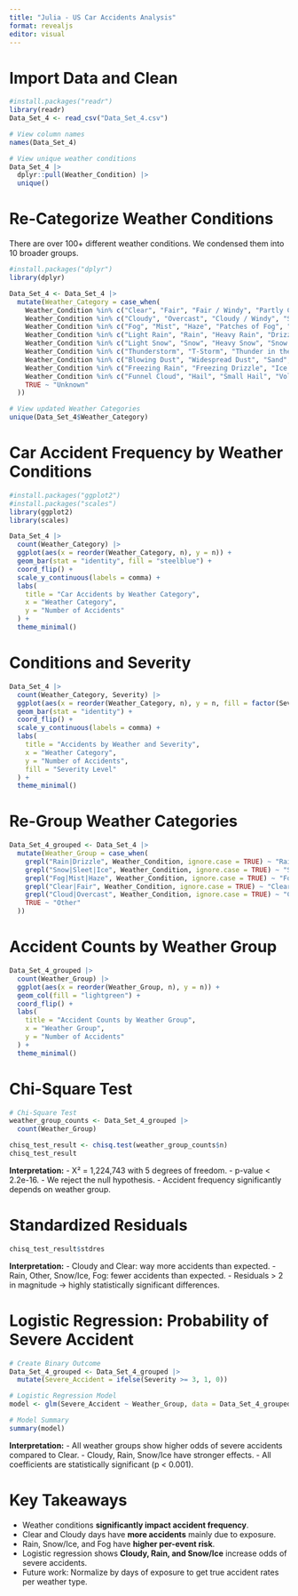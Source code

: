 ```yaml
---
title: "Julia - US Car Accidents Analysis"
format: revealjs
editor: visual
---
```


# Import Data and Clean

```r
#install.packages("readr")
library(readr)
Data_Set_4 <- read_csv("Data_Set_4.csv")

# View column names
names(Data_Set_4)

# View unique weather conditions
Data_Set_4 |> 
  dplyr::pull(Weather_Condition) |> 
  unique()
```

# Re-Categorize Weather Conditions

There are over 100+ different weather conditions. We condensed them into 10 broader groups.

```r
#install.packages("dplyr")
library(dplyr)

Data_Set_4 <- Data_Set_4 |> 
  mutate(Weather_Category = case_when(
    Weather_Condition %in% c("Clear", "Fair", "Fair / Windy", "Partly Cloudy", "Mostly Cloudy", "Partly Cloudy / Windy", "Mostly Cloudy / Windy") ~ "Clear / Fair",
    Weather_Condition %in% c("Cloudy", "Overcast", "Cloudy / Windy", "Scattered Clouds") ~ "Cloudy / Overcast",
    Weather_Condition %in% c("Fog", "Mist", "Haze", "Patches of Fog", "Shallow Fog", "Light Fog", "Light Haze", "Fog / Windy", "Drizzle and Fog") ~ "Fog / Haze / Mist",
    Weather_Condition %in% c("Light Rain", "Rain", "Heavy Rain", "Drizzle", "Heavy Drizzle", "Light Rain Showers", "Rain Showers", "Rain Shower", "Showers in the Vicinity") ~ "Rain / Drizzle",
    Weather_Condition %in% c("Light Snow", "Snow", "Heavy Snow", "Snow Showers", "Blowing Snow", "Sleet", "Snow and Sleet", "Snow Grains") ~ "Snow / Sleet / Ice",
    Weather_Condition %in% c("Thunderstorm", "T-Storm", "Thunder in the Vicinity", "Thunderstorms and Rain", "Thunderstorms and Snow") ~ "Thunderstorms / Lightning",
    Weather_Condition %in% c("Blowing Dust", "Widespread Dust", "Sand", "Dust Whirls", "Squalls") ~ "Wind / Dust / Sand",
    Weather_Condition %in% c("Freezing Rain", "Freezing Drizzle", "Ice Pellets") ~ "Freezing Rain / Ice Pellets",
    Weather_Condition %in% c("Funnel Cloud", "Hail", "Small Hail", "Volcanic Ash") ~ "Other / Rare",
    TRUE ~ "Unknown"
  ))

# View updated Weather Categories
unique(Data_Set_4$Weather_Category)
```

# Car Accident Frequency by Weather Conditions

```r
#install.packages("ggplot2")
#install.packages("scales")
library(ggplot2)
library(scales)

Data_Set_4 |> 
  count(Weather_Category) |> 
  ggplot(aes(x = reorder(Weather_Category, n), y = n)) +
  geom_bar(stat = "identity", fill = "steelblue") +
  coord_flip() +
  scale_y_continuous(labels = comma) +
  labs(
    title = "Car Accidents by Weather Category",
    x = "Weather Category",
    y = "Number of Accidents"
  ) +
  theme_minimal()
```

# Conditions and Severity

```r
Data_Set_4 |> 
  count(Weather_Category, Severity) |> 
  ggplot(aes(x = reorder(Weather_Category, n), y = n, fill = factor(Severity))) +
  geom_bar(stat = "identity") +
  coord_flip() +
  scale_y_continuous(labels = comma) +
  labs(
    title = "Accidents by Weather and Severity",
    x = "Weather Category",
    y = "Number of Accidents",
    fill = "Severity Level"
  ) +
  theme_minimal()
```

# Re-Group Weather Categories

```r
Data_Set_4_grouped <- Data_Set_4 |> 
  mutate(Weather_Group = case_when(
    grepl("Rain|Drizzle", Weather_Condition, ignore.case = TRUE) ~ "Rain",
    grepl("Snow|Sleet|Ice", Weather_Condition, ignore.case = TRUE) ~ "Snow/Ice",
    grepl("Fog|Mist|Haze", Weather_Condition, ignore.case = TRUE) ~ "Fog",
    grepl("Clear|Fair", Weather_Condition, ignore.case = TRUE) ~ "Clear",
    grepl("Cloud|Overcast", Weather_Condition, ignore.case = TRUE) ~ "Cloudy",
    TRUE ~ "Other"
  ))
```

# Accident Counts by Weather Group

```r
Data_Set_4_grouped |> 
  count(Weather_Group) |> 
  ggplot(aes(x = reorder(Weather_Group, n), y = n)) +
  geom_col(fill = "lightgreen") +
  coord_flip() +
  labs(
    title = "Accident Counts by Weather Group",
    x = "Weather Group",
    y = "Number of Accidents"
  ) +
  theme_minimal()
```

# Chi-Square Test

```r
# Chi-Square Test
weather_group_counts <- Data_Set_4_grouped |> 
  count(Weather_Group)

chisq_test_result <- chisq.test(weather_group_counts$n)
chisq_test_result
```

**Interpretation:** - X² = 1,224,743 with 5 degrees of freedom. - p-value \< 2.2e-16. - We reject the null hypothesis. - Accident frequency significantly depends on weather group.

# Standardized Residuals

```r
chisq_test_result$stdres
```

**Interpretation:** - Cloudy and Clear: way more accidents than expected. - Rain, Other, Snow/Ice, Fog: fewer accidents than expected. - Residuals \> 2 in magnitude → highly statistically significant differences.

# Logistic Regression: Probability of Severe Accident

```r
# Create Binary Outcome
Data_Set_4_grouped <- Data_Set_4_grouped |> 
  mutate(Severe_Accident = ifelse(Severity >= 3, 1, 0))

# Logistic Regression Model
model <- glm(Severe_Accident ~ Weather_Group, data = Data_Set_4_grouped, family = "binomial")

# Model Summary
summary(model)
```

**Interpretation:** - All weather groups show higher odds of severe accidents compared to Clear. - Cloudy, Rain, Snow/Ice have stronger effects. - All coefficients are statistically significant (p \< 0.001).

# Key Takeaways

-   Weather conditions **significantly impact accident frequency**.
-   Clear and Cloudy days have **more accidents** mainly due to exposure. 
-   Rain, Snow/Ice, and Fog have **higher per-event risk**.
-   Logistic regression shows **Cloudy, Rain, and Snow/Ice** increase odds of severe accidents.
-   Future work: Normalize by days of exposure to get true accident rates per weather type.
